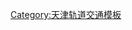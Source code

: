 {{鐵道路線|
| 模板名稱 = 天津地铁7号线
| 名稱 = [[天津地铁]][[天津地铁7号线|7号线]]
| 代表色 = {{天津轨道交通颜色|7}}
| Logo = 
| 背景顏色 = #FFFFFF
| 車站列表 = [[赛达路站|<span style="color: #888;">赛达路</span>]] - [[芦北路站|<span style="color: #888;">芦北路</span>]] - [[宏源道站|<span style="color: #888;">宏源道</span>]] - [[兴华道站|<span style="color: #888;">兴华道</span>]] - [[张道口站 (天津市)|<span style="color: #888;">张道口</span>]] - [[梅江会展中心南站|<span style="color: #888;">梅江会展中心南</span>]] - [[王兰庄站|<span style="color: #888;">王兰庄</span>]] - [[丽江道站|<span style="color: #888;">丽江道</span>]] - [[肿瘤医院站 (天津市)|<span style="color: #888;">肿瘤医院</span>]] - [[天塔站|<span style="color: #888;">天塔</span>]] - [[八里台站|<span style="color: #888;">八里台</span>]] - [[六里台站|<span style="color: #888;">六里台</span>]] - [[海光寺站|<span style="color: #888;">海光寺</span>]] - [[福安大街站|<span style="color: #888;">福安大街</span>]] - [[鼓楼站 (天津市)|<span style="color: #888;">鼓楼</span>]] - [[广东会馆站|<span style="color: #888;">广东会馆</span>]] - [[东北角站|<span style="color: #888;">东北角</span>]] - [[金纬路站|<span style="color: #888;">金纬路</span>]] - [[中山路站 (天津市)|<span style="color: #888;">中山路</span>]] - [[外院附中站|<span style="color: #888;">外院附中</span>]] - [[喜峰道站|<span style="color: #888;">喜峰道</span>]]
}}<noinclude>
[[Category:天津轨道交通模板]]
</noinclude>
